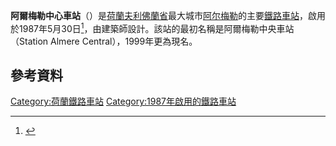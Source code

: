 {{Expand language|1=en|time=2020-12-29T14:22:56+00:00}}
{{noteTA
|G1=荷兰地名
}}

{{Infobox Station
|BoxWidth = 24em
|Title = 阿爾梅勒中心車站
|SubTitle = 
|EngTitle = Station Almere Centrum
|EngSubTitle = 
|StationSymbol = 
|symbol_right=[[File:Nederlandse_spoorwegen_logo.svg|20px]] 
|linecolour = #22428B
|ImageName = Station Almere centraal.JPG
|ImageSize = 290px
|ImageCaption = 
|ImagePadding = 0
|Code = Alm 
|Operator = [[荷兰铁路|荷兰铁路]]
|Owned = 
|Line = 
|Place = {{NED}}[[夫利佛蘭省|夫利佛蘭省]][[阿尔梅勒|阿尔梅勒]]
|Coord = {{coord|52|22|30|N|5|13|4|E|region:NL|display=inline,title}}
|Style = 地面車站
|Hall Style = 
|PlatformType = 
|PlatformNumber = 2
|TrackNum = 
|Interchange = 
|ExitNumber = 
|StartDate = 1987年5月30日
|Elevation = 
|Depth = 
|connection = 
|yearly ridership = 
|daily ridership = 
}}

'''阿爾梅勒中心車站'''（{{lang-nl|Station Almere Centrum}}）是[[荷蘭|荷蘭]][[夫利佛蘭省|夫利佛蘭省]]最大城市[[阿尔梅勒|阿尔梅勒]]的主要[[鐵路車站|鐵路車站]]，啟用於1987年5月30日<ref>{{cite web| url=http://www.stationsweb.nl/station.asp?station=almere| title=Almere Centrum| website=Stationsweb| language=nl| access-date=2020-12-29| archive-date=2021-01-26| archive-url=https://web.archive.org/web/20210126145133/http://stationsweb.nl/station.asp?station=almere| dead-url=no}}</ref>，由建築師{{link-nl|彼得·基爾斯登克|Peter Kilsdonk}}設計。該站的最初名稱是阿爾梅勒中央車站（Station Almere Central），1999年更為現名。

==參考資料==
{{reflist}}

[[Category:荷蘭鐵路車站|Category:荷蘭鐵路車站]]
[[Category:1987年啟用的鐵路車站|Category:1987年啟用的鐵路車站]]
{{transp-stub}}